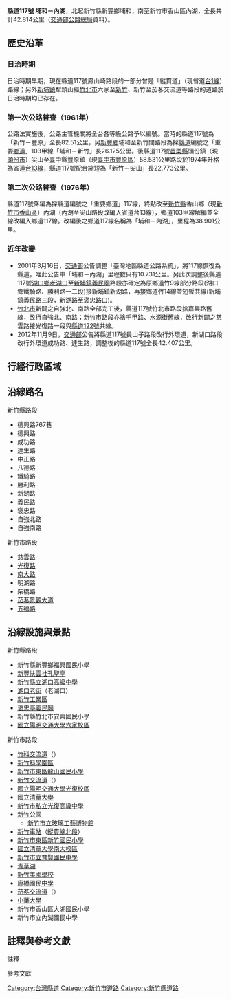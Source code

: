 {{Infobox Taiwan Highway
| Type = CHcounty
| Num = 117
| Name = 新湖公路{{Small|（湖口－新埔）}}
| Length = 42.814
| LastExt = 
| OldNum = [[File:TW_CHW103a.svg|27px]]鄉道103甲線
| OldNumB = 1961
| OldNumE = 1975
| Allocation = 
 {{Plainlist|
* {{Jct|country=TWN|PH|1}}
* {{Jct|country=TWN|TRHC|14}}
* {{Jct|country=TWN|CH|122}}
 }}
| SpeedHigh = 最高50
| Start = [[新竹縣|新竹縣]][[新豐鄉_(台灣)|新豐鄉]]埔和
| Junc =
 {{Plainlist|
* [[File:TW_PHW68.svg|20px]][[新竹科園交流道|新竹科園交流道]]
* [[File:TWHW1.svg|20px]][[新竹交流道|新竹交流道]]
* [[File:TWHW3.svg|20px]][[茄苳交流道|茄苳交流道]]
 }}
| End = [[新竹市|新竹市]][[香山區|香山區]]內湖
| Dep=[[新竹縣政府|新竹縣政府]]<br>[[新竹市政府|新竹市政府]]
}}
'''縣道117號 埔和－內湖'''，北起新竹縣新豐鄉埔和，南至新竹市香山區內湖，全長共計42.814公里（[[交通部公路總局|交通部公路總局]]資料）。

== 歷史沿革 ==
=== 日治時期 ===
日治時期早期，現在縣道117號鳳山崎路段的一部分曾是「縱貫道」（現省道[[台1線|台1線]]）路線；另外[[新埔鎮|新埔鎮]]犁頭山經[[竹北市|竹北市]]六家至[[新竹市|新竹]]、新竹至茄苳交流道等路段的道路於日治時期均已存在{{R|nlsc-map1|group=參}}。

=== 第一次公路普查（1961年） ===
公路法實施後，公路主管機關將全台各等級公路予以編號。當時的縣道117號為「新竹－豐原」全長82.51公里，另[[新豐鄉_(台灣)|新豐鄉]]埔和至新竹間路段為採[[中華民國縣道|縣道]]編號之「重要[[台灣鄉道|鄉道]]」103甲線「埔和－新竹」長26.125公里{{R|a1966|group=參}}。後縣道117號[[苗栗縣|苗栗縣]]頭份鎮（現[[頭份市|頭份市]]）尖山至臺中縣豐原鎮（現[[臺中市|臺中市]][[豐原區|豐原區]]）58.531公里路段於1974年升格為省道[[台13線|台13線]]，縣道117號配合縮短為「新竹－尖山」長22.773公里{{R|a1975|group=參}}。

=== 第二次公路普查（1976年） ===
縣道117號降編為採縣道編號之「重要鄉道」117線，終點改至[[新竹縣|新竹縣]]香山鄉（現[[新竹市|新竹市]][[香山區|香山區]]）內湖{{R|a1977|group=參}}（內湖至尖山路段改編入省道台13線{{R|a1986|group=參}}），鄉道103甲線解編並全線改編入鄉道117線。改編後之鄉道117線名稱為「埔和－內湖」，里程為38.901公里。

=== 近年改變 ===
* 2001年3月16日，[[中華民國交通部|交通部]]公告調整「臺灣地區縣道公路系統」{{R|a2001|group=參}}，將117線恢復為縣道，唯此公告中「埔和－內湖」里程數只有10.731公里。另此次調整後縣道117號[[湖口鄉|湖口鄉]][[老湖口|老湖口]]至[[新埔鎮|新埔鎮]][[褒忠亭義民廟|義民廟]]路段亦確定為原鄉道竹9線部分路段(湖口鄉鐵騎路、勝利路一二段)接新埔鎮新湖路，再接鄉道竹14線並短暫共線(新埔鎮義民路三段，新湖路至褒忠路口){{R|nlsc-map|group=參}}{{R|hk-base}}。
* [[竹北市|竹北市]]新闢之自強北、南路全部完工後，縣道117號竹北市路段捨嘉興路舊線，改行自強北、南路；[[新竹市|新竹市]]路段亦捨千甲路、水源街舊線，改行新闢之慈雲路接光復路一段與[[縣道122號|縣道122號]]共線{{R|nlsc-map|group=參}}。
* 2012年11月9日，[[中華民國交通部|交通部]]公告將縣道117號員山子路段改行外環道，新湖口路段改行外環道成功路、達生路{{R|a2012|group=參}}，調整後的縣道117號全長42.407公里。

== 行經行政區域 ==
{{TWNinttop}}
{{TWNint |county=新竹縣 |cspan=31 |tcd=新豐鄉 |tcd_link=新豐鄉 (台灣) |tspan=3 |location=埔和 |km=0.0 |road={{Jct|country=TWN|PH|15}}<br>{{Jct|country=TWN|TRHC|1}} |notes=公路起點<br>[[File:TW_THWhc1.svg|27px]]起點 }}
{{TWNint |location=[[福興_(新竹縣)|福興]] |km= |road={{Jct|country=TWN|TRHC|1-2}} |notes=竹1-2線終點 }}
{{TWNint |location=員山仔 |km= |road={{Jct|country=TWN|TRHC|2-1}} |notes=竹2-1線終點 }}
{{TWNint |tcd=湖口鄉 |tspan=18 |location=[[和興_(地名)|和興]] |km= |road={{Jct|country=TWN|TRHC|107}} |notes=[[File:TW_THWhc107.svg|27px]]終點 }}
{{台灣公路設施|bri||德盛橋}}
{{TWNint |location=[[德盛|德盛]] |km= |road=（地區道路） }}
{{TWNint |location=[[下北勢|新湖口]] |lspan=4 |km=7.35 |road={{Jct|country=TWN|TRHC|7}} |notes=[[File:TW_THWhc7.svg|27px]]起點 }}
{{台灣公路設施|bri||達生陸橋||跨越{{Rint|tw|tra}}[[縱貫線_(北段)|縱貫線北段]]、{{Jct|country=TWN|TRHC|109}}}}
{{TWNint |km= |road={{Jct|country=TWN|TRHC|109}} |notes=僅北出南入 |status=incomplete }}
{{TWNint |km= |road={{Jct|country=TWN|TRHC|10}} |notes=[[File:TW_THWhc10.svg|27px]]起點 }}
{{TWNint |location=[[上北勢|上北勢]] |km= |road={{Jct|country=TWN|TRHC|8}} |notes=[[File:TW_THWhc8.svg|27px]]起點 }}
{{台灣公路設施|bri||環中橋}}
{{TWNint |location=中北勢 |km= |road={{Jct|country=TWN|TRHC|12}} |notes=[[File:TW_THWhc12.svg|27px]]起點 }}
{{台灣公路設施|bri||如員橋}}
{{TWNint |location=[[湖口_(大字)|老湖口]] |lspan=2 |km=10.395 |road={{Jct|country=TWN|PH|1}} |notes=與[[File:TW_PHW1.svg|20px]]共線起點 |status=concur }}
{{TWNint |km= |road={{Jct|country=TWN|TRHC|13}}<br>{{Jct|country=TWN|PH|1}} |notes=[[File:TW_THWhc13.svg|27px]]起點 |status=concur }}
{{台灣公路設施|bri||湖南橋}}
{{TWNint |location=南勢 |km=11.065 |road={{Jct|country=TWN|PH|1}} |notes=與[[File:TW_PHW1.svg|20px]]共線終點 |status=concur }}
{{TWNint |location=[[番子湖|番子湖]] |km= |road=（地區道路） |notes= }}
{{台灣公路設施|bri||鳳山橋}}
{{TWNint |location=[[鳳山崎|鳳山崎]] |km=7.35 |road={{Jct|country=TWN|TRHC|5}} |notes=[[File:TW_THWhc5.svg|27px]]終點 }}
{{TWNint |tcd=新埔鎮 |tspan=4 |location=[[枋寮_(新竹縣)|枋寮]] |lspan=2 |km= |road={{Jct|country=TWN|TRHC|14}} |notes=與[[File:TW_THWhc14.svg|27px]]共線起點 |status=concur }}
{{TWNint |km=18.34 |road={{Jct|country=TWN|TRHC|14}} |notes=與[[File:TW_THWhc14.svg|27px]]共線終點 |status=concur }}
{{台灣公路設施|bri||褒忠大橋}}
{{TWNint |location=[[犁頭山_(地名)|犁頭山]] |km=19.7 |road={{Jct|country=TWN|CH|118}} |notes= }}
{{TWNint |tcd=竹北市 |tspan=6 |location=[[安溪寮_(新竹縣)|安溪寮]] |km= |road=（地區道路） |notes= }}
{{台灣公路設施|bri||延北橋}}
{{TWNint |location=[[鹿場_(新竹縣)|鹿場]] |lspan=2 |km=19.7 |road={{Jct|country=TWN|CH|120}} |notes= }}
{{TWNint |km= |road={{Jct|country=TWN|TRHC|22}}{{R|hc22}} |rspan=2 |notes= |nspan=2 }}
{{TWNint |location=[[芒頭埔|芒頭埔]] |km= }}
{{TWNint |location=[[六家_(大字)|六家]] |km= |road=（地區道路） |notes= }}
{{台灣公路設施|bri|22.7|經國大橋|經國大橋|{{R|bridge}}}}
{{TWNint |county=新竹市 |cspan=17 |tcd=東區 |tcd_link=東區 (新竹市) |tspan=12 |location=[[File:TW_PHW68.svg|20px]][[竹科交流道|竹科交流道]] |km=23.35 |road={{Jct|country=TWN|PH|68}} |notes= }}
{{TWNint |location=[[九甲埔|九甲埔]] |km= |road=（地區道路） |notes= }}
{{TWNint |location=[[埔頂_(新竹市)|埔頂]] |km=25.4 |road={{Jct|country=TWN|CH|122}} |notes=與[[File:TW_CHW122.svg|20px]]共線起點 |status=concur }}
{{TWNint |location=[[File:TWHW1.svg|20px]][[新竹交流道|新竹交流道]] |km=25.9 |road={{Jct|country=TWN|NH|1}}<br>{{Jct|country=TWN|CH|122}} |notes= |status=concur }}
{{TWNint |location=[[赤土崎|赤土崎]] |km= |road={{Jct|country=TWN|CH|122}} |notes= |status=concur }}
{{台灣公路設施|bri||光復橋}}
{{TWNint |location=[[東勢_(新竹市)|東勢]] |km= |road={{Jct|country=TWN|CH|122}} |notes= |status=concur }}
{{TWNint |location=[[新竹_(大字)|新竹市區]] |km=27.8 |road={{Jct|country=TWN|CH|122}} |notes=與[[File:TW_CHW122.svg|20px]]共線終點 |status=concur }}
{{台灣公路設施|bri||振興橋}}
{{TWNint |location=[[客雅|客雅]] |km=32.1 |road=（地區道路） |notes= }}
{{台灣公路設施|bri||中興橋}}
{{TWNint |location=[[青草湖_(台灣地名)|青草湖]] |km=33.7 |road=（地區道路） |notes= }}
{{TWNint |tcd=香山區 |tspan=5 |location=[[File:TWHW3.svg|20px]][[茄苳交流道|茄苳交流道]] |km=35.85 |road={{Jct|country=TWN|NH|3}} |notes= }}
{{TWNint |location=[[香山坑|香山坑]] |km=36.4 |road=（地區道路） |notes= }}
{{TWNint |location=[[茄苳湖_(新竹市)|茄苳湖]] |lspan=2 |km= |road=（地區道路） |notes= }}
{{台灣公路設施|bri|42.407|大湖橋}}
{{TWNint |location=內湖 |km=42.814 |road={{Jct|country=TWN|PH|1}} |notes=公路終點 }}
{{Jctbtm |conv=no |keys=concur,incomplete }}

== 沿線路名 ==
{{Col-begin}}
{{Col-2}}
; 新竹縣路段
* 德興路767巷
* 德興路
* 成功路
* 達生路
* 中正路
* 八德路
* 鐵騎路
* 勝利路
* 新湖路
* 義民路
* 褒忠路
* 自強北路
* 自強南路
{{Col-2}}
; 新竹市路段
* [[慈雲路|慈雲路]]
* [[光復路_(新竹市)|光復路]]
* [[南大路_(新竹市)|南大路]]
* 明湖路
* 柴橋路
* [[茄苳景觀大道|茄苳景觀大道]]
* [[五福路_(新竹市)|五福路]]
{{Col-end}}

== 沿線設施與景點 ==
{{Col-begin}}
{{Col-2}}
; 新竹縣路段
* 新竹縣新豐鄉福興國民小學
* [[新豐扶雲社孔聖亭|新豐扶雲社孔聖亭]]
* [[新竹縣立湖口高級中學|新竹縣立湖口高級中學]]
* [[湖口老街|湖口老街]]（老湖口）
* [[新竹工業區|新竹工業區]]
* [[褒忠亭義民廟|褒忠亭義民廟]]
* 新竹縣竹北市安興國民小學
* [[國立陽明交通大學六家校區|國立陽明交通大學六家校區]]
{{Col-2}}
; 新竹市路段
* [[竹科交流道|竹科交流道]]（{{Jct|country=TWN|PH|68}}）
* [[新竹科學園區|新竹科學園區]]
* [[新竹市東區龍山國民小學|新竹市東區龍山國民小學]]
* [[新竹交流道|新竹交流道]]（{{Jct|country=TWN|NH|1}}）
* [[國立陽明交通大學光復校區|國立陽明交通大學光復校區]]
* [[國立清華大學|國立清華大學]]
* [[新竹市私立光復高級中學|新竹市私立光復高級中學]]
* [[新竹公園|新竹公園]]
** [[新竹市立玻璃工藝博物館|新竹市立玻璃工藝博物館]]
* [[新竹車站|新竹車站]]（{{Rint|tw|tra}}[[縱貫線_(北段)|縱貫線北段]]）
* [[新竹市東區新竹國民小學|新竹市東區新竹國民小學]]
* [[國立清華大學南大校區|國立清華大學南大校區]]
* [[新竹市立育賢國民中學|新竹市立育賢國民中學]]
* [[青草湖_(台灣湖泊)|青草湖]]
* [[新竹美國學校|新竹美國學校]]
* [[康橋雙語學校|康橋國民中學]]
* [[茄苳交流道|茄苳交流道]]（{{Jct|country=TWN|NH|3}}）
* [[中華大學|中華大學]]
* 新竹市香山區大湖國民小學
* 新竹市立內湖國民中學
{{Col-end}}

== 註釋與參考文獻 ==
; 註釋
{{Reflist|refs=
<ref name="hc22">此處相交之竹22鄉道為縣道120號舊線，2012年11月9日交通部公告縣道120號改行竹北市光明六路時改編。</ref>
<ref name="bridge">經國大橋曾經改建，在改建後到慈雲路開闢之前，曾有一段時間是斷頭橋，但仍有匝道可間接通往橋下的千甲路。</ref>
<ref name="hk-base">依據1964年「台灣省省道暨重要縣鄉道公路編號路線手冊」所繪，鄉道103甲線於老湖口至義民廟路線為穿越陸軍湖口營區，1976年改編為鄉道117線後路線未變動，1980年代「臺灣省五萬分之一公路分區路線圖」亦繪有此路線。但此條路線已被營區阻斷。</ref>
}}

; 參考文獻
{{Reflist|group=參|refs=
<ref name="nlsc-map1">臺灣堡圖(大正版) ([http://maps.nlsc.gov.tw/O09 國土測繪圖資服務雲線上查詢]). 臺灣總督府, 1921-1928.</ref>
<ref name="a1966">{{cite web|url= http://gaz.ncl.edu.tw/detail.jsp?sysid=E0921726 |title=公告臺灣省縣鄉道及專用公路路線里程表（續）|accessdate=2009-10-17 |date=1966-08-11 |work=政府公報資訊網 |publisher=臺灣省政府}}</ref>
<ref name="a1975">{{cite web|url= http://gaz.ncl.edu.tw/detail.jsp?sysid=E0828925 |title=公告63年度臺灣省公路及道路里程表、公路里程增減一覽表及公路系統異動表 |accessdate=2008-04-22 |date=1975-05-21 |work=政府公報資訊網 |publisher=臺灣省政府}}</ref>
<ref name="a1977">{{cite web|url= http://gaz.ncl.edu.tw/detail.jsp?sysid=E0814279 |title=公告「65年度臺灣省公路資料統計表（續）」 |accessdate=2008-03-05 |date=1977-09-12 |work=政府公報資訊網 |publisher=臺灣省政府}}</ref>
<ref name="a1986">{{cite web|url= http://gaz.ncl.edu.tw/detail.jsp?sysid=D8608959 |title=檢送「臺灣地區省縣道及重要鄉道公路路線系統表」1份|accessdate=2010-05-03 |date=1986-11-21 |work=政府公報資訊網 |publisher=臺灣省政府}}</ref>
<ref name="a2001">{{cite web|url= http://gaz.ncl.edu.tw/detail.jsp?sysid=E0014859 |title=公告調整「臺灣地區縣道公路系統」 |accessdate=2001-07-25 |date=2001-04-15 |work=政府公報資訊網 |publisher=交通部}}</ref>
<ref name="nlsc-map">[http://maps.nlsc.gov.tw/O09 國土測繪圖資服務雲], 內政部國土測繪中心.</ref>
<ref name="a2012">{{Cite web |url=https://odmdoc.motc.gov.tw/IFDEWebBBS_MOTC/ExternalBBS.aspx?ThirdDocId=101RD10894 |title=交通部公告新竹縣縣道115線、縣道117線、縣道118線及縣道120線路線及里程調整案。 |access-date=2017-06-10 |archive-url=https://web.archive.org/web/20170920142934/https://odmdoc.motc.gov.tw/IFDEWebBBS_MOTC/ExternalBBS.aspx?ThirdDocId=101RD10894 |archive-date=2017-09-20 |dead-url=yes }}</ref>
}}

{{台灣縣市道}}
{{新竹公路網}}

[[Category:台灣縣道|Category:台灣縣道]]
[[Category:新竹市道路|Category:新竹市道路]]
[[Category:新竹縣道路|Category:新竹縣道路]]